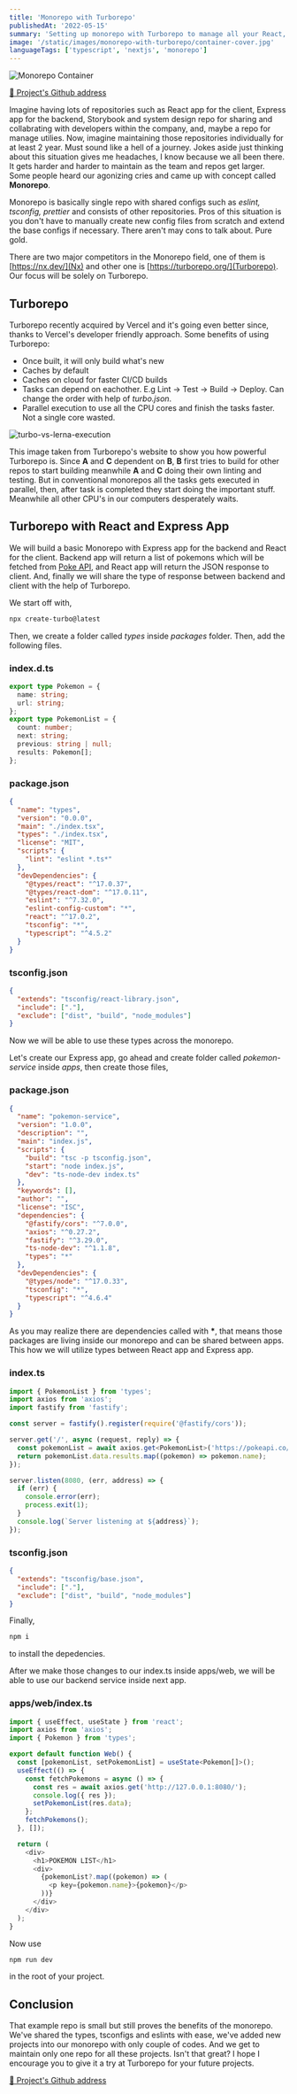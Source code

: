 ```yaml
---
title: 'Monorepo with Turborepo'
publishedAt: '2022-05-15'
summary: 'Setting up monorepo with Turborepo to manage all your React, NextJS and Express projects.'
image: '/static/images/monorepo-with-turborepo/container-cover.jpg'
languageTags: ['typescript', 'nextjs', 'monorepo']
---
```


![Monorepo Container](/static/images/monorepo-with-turborepo/container-cover.jpg)

[🔗 Project's Github address](https://github.com/ogzhanolguncu/monorepo-turborepo)

Imagine having lots of repositories such as React app for the client, Express app for the backend, Storybook and system design repo for sharing and collabrating with developers within the company,
and, maybe a repo for manage utilies. Now, imagine maintaining those repositories individually for at least 2 year. Must sound like a hell of a journey. Jokes aside just thinking about this situation gives me headaches,
I know because we all been there. It gets harder and harder to maintain as the team and repos get larger. Some people heard our agonizing cries and came up with concept called **Monorepo**.

Monorepo is basically single repo with shared configs such as _eslint, tsconfig, prettier_ and consists of other repositories. Pros of this situation is you don't have to manually create
new config files from scratch and extend the base configs if necessary. There aren't may cons to talk about. Pure gold.

There are two major competitors in the Monorepo field, one of them is [https://nx.dev/](Nx) and other one is [https://turborepo.org/](Turborepo). Our focus will be solely on Turborepo.

## Turborepo

Turborepo recently acquired by Vercel and it's going even better since, thanks to Vercel's developer friendly approach. Some benefits of using Turborepo:

- Once built, it will only build what's new
- Caches by default
- Caches on cloud for faster CI/CD builds
- Tasks can depend on eachother. E.g Lint -> Test -> Build -> Deploy. Can change the order with help of _turbo.json_.
- Parallel execution to use all the CPU cores and finish the tasks faster. Not a single core wasted.

![turbo-vs-lerna-execution](/static/images/monorepo-with-turborepo/turbo-vs-lerna-execution.png)

This image taken from Turborepo's website to show you how powerful Turborepo is. Since **A** and **C** dependent on **B**, **B** first tries to build for other repos to start building meanwhile **A** and **C** doing their own linting and testing.
But in conventional monorepos all the tasks gets executed in parallel, then, after task is completed they start doing the important stuff. Meanwhile all other CPU's in our computers desperately waits.

## Turborepo with React and Express App

We will build a basic Monorepo with Express app for the backend and React for the client. Backend app will return a list of pokemons which will be fetched from [Poke API](https://pokeapi.co/api/v2/pokemon), and React app will return the JSON response to client.
And, finally we will share the type of response between backend and client with the help of Turborepo.

We start off with,

```bash
npx create-turbo@latest
```

Then, we create a folder called _types_ inside _packages_ folder. Then, add the following files.

### index.d.ts

```typescript
export type Pokemon = {
  name: string;
  url: string;
};
export type PokemonList = {
  count: number;
  next: string;
  previous: string | null;
  results: Pokemon[];
};
```

### package.json

```json
{
  "name": "types",
  "version": "0.0.0",
  "main": "./index.tsx",
  "types": "./index.tsx",
  "license": "MIT",
  "scripts": {
    "lint": "eslint *.ts*"
  },
  "devDependencies": {
    "@types/react": "^17.0.37",
    "@types/react-dom": "^17.0.11",
    "eslint": "^7.32.0",
    "eslint-config-custom": "*",
    "react": "^17.0.2",
    "tsconfig": "*",
    "typescript": "^4.5.2"
  }
}
```

### tsconfig.json

```json
{
  "extends": "tsconfig/react-library.json",
  "include": ["."],
  "exclude": ["dist", "build", "node_modules"]
}
```

Now we will be able to use these types across the monorepo.

Let's create our Express app, go ahead and create folder called _pokemon-service_ inside _apps_, then create those files,

### package.json

```json
{
  "name": "pokemon-service",
  "version": "1.0.0",
  "description": "",
  "main": "index.js",
  "scripts": {
    "build": "tsc -p tsconfig.json",
    "start": "node index.js",
    "dev": "ts-node-dev index.ts"
  },
  "keywords": [],
  "author": "",
  "license": "ISC",
  "dependencies": {
    "@fastify/cors": "^7.0.0",
    "axios": "^0.27.2",
    "fastify": "^3.29.0",
    "ts-node-dev": "^1.1.8",
    "types": "*"
  },
  "devDependencies": {
    "@types/node": "^17.0.33",
    "tsconfig": "*",
    "typescript": "^4.6.4"
  }
}
```

As you may realize there are dependencies called with **\***, that means those packages are living inside our monorepo and can be shared between apps. This how we will utilize
types between React app and Express app.

### index.ts

```typescript
import { PokemonList } from 'types';
import axios from 'axios';
import fastify from 'fastify';

const server = fastify().register(require('@fastify/cors'));

server.get('/', async (request, reply) => {
  const pokemonList = await axios.get<PokemonList>('https://pokeapi.co/api/v2/pokemon');
  return pokemonList.data.results.map((pokemon) => pokemon.name);
});

server.listen(8080, (err, address) => {
  if (err) {
    console.error(err);
    process.exit(1);
  }
  console.log(`Server listening at ${address}`);
});
```

### tsconfig.json

```json
{
  "extends": "tsconfig/base.json",
  "include": ["."],
  "exclude": ["dist", "build", "node_modules"]
}
```

Finally,

```bash
npm i
```

to install the depedencies.

After we make those changes to our index.ts inside apps/web, we will be able to use our backend service inside next app.

### apps/web/index.ts

```typescript
import { useEffect, useState } from 'react';
import axios from 'axios';
import { Pokemon } from 'types';

export default function Web() {
  const [pokemonList, setPokemonList] = useState<Pokemon[]>();
  useEffect(() => {
    const fetchPokemons = async () => {
      const res = await axios.get('http://127.0.0.1:8080/');
      console.log({ res });
      setPokemonList(res.data);
    };
    fetchPokemons();
  }, []);

  return (
    <div>
      <h1>POKEMON LIST</h1>
      <div>
        {pokemonList?.map((pokemon) => (
          <p key={pokemon.name}>{pokemon}</p>
        ))}
      </div>
    </div>
  );
}
```

Now use

```bash
npm run dev
```

in the root of your project.

## Conclusion

That example repo is small but still proves the benefits of the monorepo. We've shared the types, tsconfigs and eslints with ease, we've added new projects into our monorepo with only
couple of codes. And we get to maintain only one repo for all these projects. Isn't that great? I hope I encourage you to give it a try at Turborepo for your future projects.

[🔗 Project's Github address](https://github.com/ogzhanolguncu/monorepo-turborepo)
